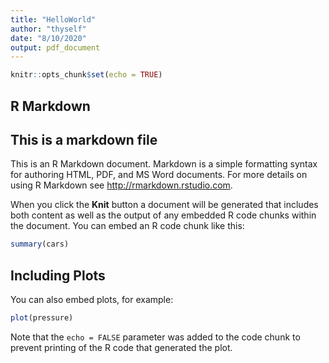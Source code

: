 ```yaml
---
title: "HelloWorld"
author: "thyself"
date: "8/10/2020"
output: pdf_document
---
```


```r
knitr::opts_chunk$set(echo = TRUE)
```

## R Markdown

## This is a markdown file

This is an R Markdown document. Markdown is a simple formatting syntax for authoring HTML, PDF, and MS Word documents. For more details on using R Markdown see <http://rmarkdown.rstudio.com>.

When you click the **Knit** button a document will be generated that includes both content as well as the output of any embedded R code chunks within the document. You can embed an R code chunk like this:

```r
summary(cars)
```

## Including Plots

You can also embed plots, for example:

```r
plot(pressure)
```

Note that the `echo = FALSE` parameter was added to the code chunk to prevent printing of the R code that generated the plot.
